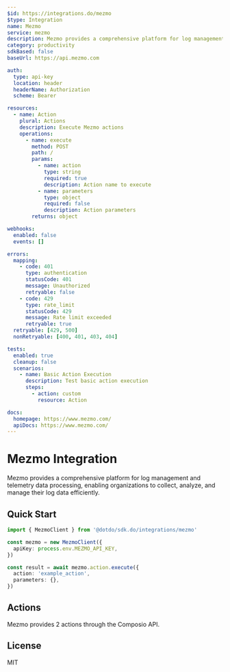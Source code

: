 ```yaml
---
$id: https://integrations.do/mezmo
$type: Integration
name: Mezmo
service: mezmo
description: Mezmo provides a comprehensive platform for log management and telemetry data processing, enabling organizations to collect, analyze, and manage their log data efficiently.
category: productivity
sdkBased: false
baseUrl: https://api.mezmo.com

auth:
  type: api-key
  location: header
  headerName: Authorization
  scheme: Bearer

resources:
  - name: Action
    plural: Actions
    description: Execute Mezmo actions
    operations:
      - name: execute
        method: POST
        path: /
        params:
          - name: action
            type: string
            required: true
            description: Action name to execute
          - name: parameters
            type: object
            required: false
            description: Action parameters
        returns: object

webhooks:
  enabled: false
  events: []

errors:
  mapping:
    - code: 401
      type: authentication
      statusCode: 401
      message: Unauthorized
      retryable: false
    - code: 429
      type: rate_limit
      statusCode: 429
      message: Rate limit exceeded
      retryable: true
  retryable: [429, 500]
  nonRetryable: [400, 401, 403, 404]

tests:
  enabled: true
  cleanup: false
  scenarios:
    - name: Basic Action Execution
      description: Test basic action execution
      steps:
        - action: custom
          resource: Action

docs:
  homepage: https://www.mezmo.com/
  apiDocs: https://www.mezmo.com/
---
```


# Mezmo Integration

Mezmo provides a comprehensive platform for log management and telemetry data processing, enabling organizations to collect, analyze, and manage their log data efficiently.

## Quick Start

```typescript
import { MezmoClient } from '@dotdo/sdk.do/integrations/mezmo'

const mezmo = new MezmoClient({
  apiKey: process.env.MEZMO_API_KEY,
})

const result = await mezmo.action.execute({
  action: 'example_action',
  parameters: {},
})
```

## Actions

Mezmo provides 2 actions through the Composio API.

## License

MIT
